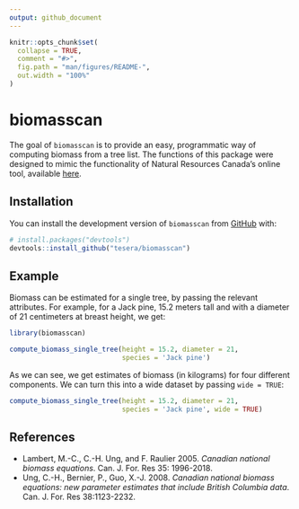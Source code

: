 ```yaml
---
output: github_document
---
```


<!-- README.md is generated from README.Rmd. Please edit this file -->

```r
knitr::opts_chunk$set(
  collapse = TRUE,
  comment = "#>",
  fig.path = "man/figures/README-",
  out.width = "100%"
)
```

# biomasscan

<!-- badges: start -->
<!-- badges: end -->

The goal of `biomasscan` is to provide an easy, programmatic way of computing biomass from a tree list. The functions of this package were designed to mimic the functionality of Natural Resources Canada's online tool, available [here](https://apps-scf-cfs.rncan.gc.ca/calc/en/biomass-calculator). 

## Installation

You can install the development version of `biomasscan` from [GitHub](https://github.com/) with:

``` r
# install.packages("devtools")
devtools::install_github("tesera/biomasscan")
```


## Example

Biomass can be estimated for a single tree, by passing the relevant attributes. For example, for a Jack pine, 15.2 meters tall and with a diameter of 21 centimeters at breast height, we get:

```r
library(biomasscan)

compute_biomass_single_tree(height = 15.2, diameter = 21, 
                            species = 'Jack pine')
```

As we can see, we get estimates of biomass (in kilograms) for four different components. We can turn this into a wide dataset by passing `wide = TRUE`:

```r
compute_biomass_single_tree(height = 15.2, diameter = 21, 
                            species = 'Jack pine', wide = TRUE)
```

<!---
What is special about using `README.Rmd` instead of just `README.md`? You can include R chunks like so:

```r
summary(cars)
```

You'll still need to render `README.Rmd` regularly, to keep `README.md` up-to-date. `devtools::build_readme()` is handy for this.

You can also embed plots, for example:

```r
plot(pressure)
```

In that case, don't forget to commit and push the resulting figure files, so they display on GitHub and CRAN.
--->

## References

  - Lambert, M.-C., C.-H. Ung, and F. Raulier 2005. *Canadian national biomass equations*. Can. J. For. Res 35: 1996-2018.
  - Ung, C.-H., Bernier, P., Guo, X.-J. 2008. *Canadian national biomass equations: new parameter estimates that include British Columbia data*. Can. J. For. Res 38:1123-2232.

